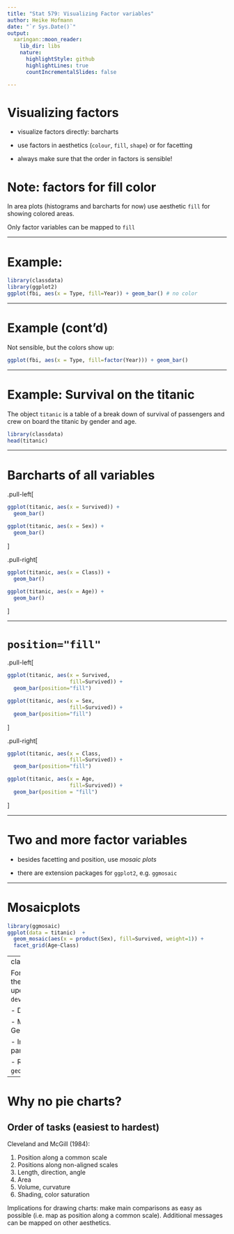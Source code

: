 ```yaml
---
title: "Stat 579: Visualizing Factor variables"
author: Heike Hofmann
date: "`r Sys.Date()`"
output:
  xaringan::moon_reader:
    lib_dir: libs
    nature:
      highlightStyle: github
      highlightLines: true
      countIncrementalSlides: false

---
```


# Visualizing factors

- visualize factors directly: barcharts

- use factors in aesthetics (`colour`, `fill`, `shape`) or for facetting

- always make sure that the order in factors is sensible!


# Note: factors for fill color

In area plots (histograms and barcharts for now) use aesthetic `fill` for showing colored areas.

Only factor variables can be mapped to `fill`

---

# Example: 


```r
library(classdata)
library(ggplot2)
ggplot(fbi, aes(x = Type, fill=Year)) + geom_bar() # no color
```

---

# Example (cont'd) 

Not sensible, but the colors show up:

```r
ggplot(fbi, aes(x = Type, fill=factor(Year))) + geom_bar() 
```


---

# Example: Survival on the titanic

The object `titanic` is a table of a break down of survival of passengers and crew on board the titanic by gender and age.

```r
library(classdata)
head(titanic)
```


---

# Barcharts of all variables

.pull-left[
```r
ggplot(titanic, aes(x = Survived)) +
  geom_bar()

ggplot(titanic, aes(x = Sex)) + 
  geom_bar()
```
]

.pull-right[
```r
ggplot(titanic, aes(x = Class)) + 
  geom_bar()

ggplot(titanic, aes(x = Age)) + 
  geom_bar()
```
]

---

# `position="fill"`

.pull-left[
```r
ggplot(titanic, aes(x = Survived, 
                    fill=Survived)) + 
  geom_bar(position="fill")

ggplot(titanic, aes(x = Sex, 
                    fill=Survived)) + 
  geom_bar(position="fill")
```
]

.pull-right[
```r
ggplot(titanic, aes(x = Class, 
                    fill=Survived)) + 
  geom_bar(position="fill")

ggplot(titanic, aes(x = Age, 
                    fill=Survived)) + 
  geom_bar(position = "fill")
```
]

---

# Two and more factor variables

- besides facetting and position, use *mosaic plots*

- there are extension packages for `ggplot2`, e.g. `ggmosaic`

---

# Mosaicplots

```r
library(ggmosaic)
ggplot(data = titanic)  + 
  geom_mosaic(aes(x = product(Sex), fill=Survived, weight=1)) +
  facet_grid(Age~Class)
```

---
class: inverse
# Your turn 


For this your turn use the `titanic` object from the `classdata` package. (you might have to update the package using the command `devtools::install_github("heike/classdata")`) 

- Draw a barchart of Gender. Interpret.

- Map survival to fill color in the barchart of Gender. Interpret.

- In the previous barchart change the `position` parameter to `"fill"`. Interpret.

- Read up on the `position` parameter in `?geom_bar`. Try out other options for `position`.


---

# Why no pie charts?

## Order of tasks (easiest to hardest)

Cleveland and McGill (1984):

1. Position along a common scale
2. Positions along non-aligned scales
3. Length, direction, angle
6. Area
7. Volume, curvature
9. Shading, color saturation

Implications for drawing charts: make main comparisons as easy as possible (i.e. map as position along a common scale). Additional messages can be mapped on other aesthetics.
